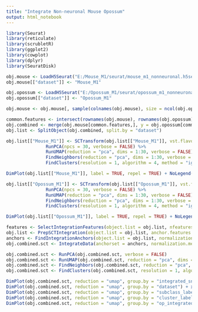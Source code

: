 ```yaml
---
title: "Integrate Non-neuronal Mouse Opossum"
output: html_notebook
---
```


```r

library(Seurat)
library(reticulate)
library(scrubletR)
library(ggplot2)
library(cowplot)
library(dplyr)
library(SeuratDisk)

obj.mouse <- LoadH5Seurat("E:/Mouse_M1/seurat/mouse_m1_nonneuronal.h5seurat")
obj.mouse[["dataset"]] <- "Mouse_M1"

obj.opossum <- LoadH5Seurat("E:/Opossum_M1/seurat/opossum_m1_nonneuronal.h5seurat")
obj.opossum[["dataset"]] <- "Opossum_M1"

obj.mouse <- obj.mouse[, sample(colnames(obj.mouse), size = ncol(obj.opossum), replace = FALSE)]

```


```r

common.features <- intersect(rownames(obj.mouse), rownames(obj.opossum))
obj.combined <- merge(obj.mouse[common.features,], y = obj.opossum[common.features,])
obj.list <- SplitObject(obj.combined, split.by = "dataset")

```


```r

obj.list[["Mouse_M1"]] <- SCTransform(obj.list[["Mouse_M1"]], vst.flavor = "v2", verbose = FALSE) %>%
               RunPCA(npcs = 30, verbose = FALSE) %>%
               RunUMAP(reduction = "pca", dims = 1:30, verbose = FALSE) %>%
               FindNeighbors(reduction = "pca", dims = 1:30, verbose = FALSE) %>%
               FindClusters(resolution = 1, algorithm = 4, method = "igraph")

DimPlot(obj.list[["Mouse_M1"]], label = TRUE, repel = TRUE) + NoLegend() + xlim(-15, 15) + ylim(-15, 15) + coord_equal()

obj.list[["Opossum_M1"]] <- SCTransform(obj.list[["Opossum_M1"]], vst.flavor = "v2", verbose = FALSE) %>%
               RunPCA(npcs = 30, verbose = FALSE) %>%
               RunUMAP(reduction = "pca", dims = 1:30, verbose = FALSE) %>%
               FindNeighbors(reduction = "pca", dims = 1:30, verbose = FALSE) %>%
               FindClusters(resolution = 1, algorithm = 4, method = "igraph")

DimPlot(obj.list[["Opossum_M1"]], label = TRUE, repel = TRUE) + NoLegend() + xlim(-15, 15) + ylim(-15, 15) + coord_equal()

```


```r

features <- SelectIntegrationFeatures(object.list = obj.list, nfeatures = 5000)
obj.list <- PrepSCTIntegration(object.list = obj.list, anchor.features = features)
anchors <- FindIntegrationAnchors(object.list = obj.list, normalization.method = "SCT", anchor.features = features)
obj.combined.sct <- IntegrateData(anchorset = anchors, normalization.method = "SCT")

```


```r

obj.combined.sct <- RunPCA(obj.combined.sct, verbose = FALSE)
obj.combined.sct <- RunUMAP(obj.combined.sct, reduction = "pca", dims = 1:30, verbose = FALSE)
obj.combined.sct <- FindNeighbors(obj.combined.sct, reduction = "pca", dims = 1:30)
obj.combined.sct <- FindClusters(obj.combined.sct, resolution = 1, algorithm = 4, method = "igraph")

```


```r

DimPlot(obj.combined.sct, reduction = "umap", group.by = "integrated_snn_res.1", label = TRUE) + xlim(-15, 15) + ylim(-15, 15) + coord_equal()
DimPlot(obj.combined.sct, reduction = "umap", group.by = "dataset") + xlim(-15, 15) + ylim(-15, 15) + coord_equal()
DimPlot(obj.combined.sct, reduction = "umap", group.by = "subclass_label", label = TRUE) + NoLegend() + xlim(-15, 15) + ylim(-15, 15) + coord_equal()
DimPlot(obj.combined.sct, reduction = "umap", group.by = "cluster_label", label = TRUE) + NoLegend() + xlim(-15, 15) + ylim(-15, 15) + coord_equal()
DimPlot(obj.combined.sct, reduction = "umap", group.by = "op_integrated_snn_res.1", label = TRUE) + NoLegend() + xlim(-15, 15) + ylim(-15, 15) + coord_equal()

```

